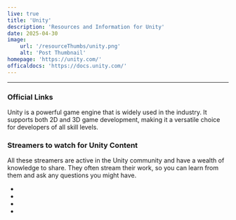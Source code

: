 ```yaml
---
live: true
title: 'Unity'
description: 'Resources and Information for Unity'
date: 2025-04-30
image:
    url: '/resourceThumbs/unity.png'
    alt: 'Post Thumbnail'
homepage: 'https://unity.com/'
officaldocs: 'https://docs.unity.com/'
---
```


---
### Official Links
Unity is a powerful game engine that is widely used in the industry. It supports both 2D and 3D game development, making it a versatile choice for developers of all skill levels.

### Streamers to watch for Unity Content
All these streamers are active in the Unity community and have a wealth of knowledge to share. They often stream their work, so you can learn from them and ask any questions you might have.

- <TwitchLink username="IrishJohnGames"/>
- <TwitchLink username="BitGamey"/>
- <TwitchLink username="clayman_dev"/>
- <TwitchLink username="Bardaky"/>
